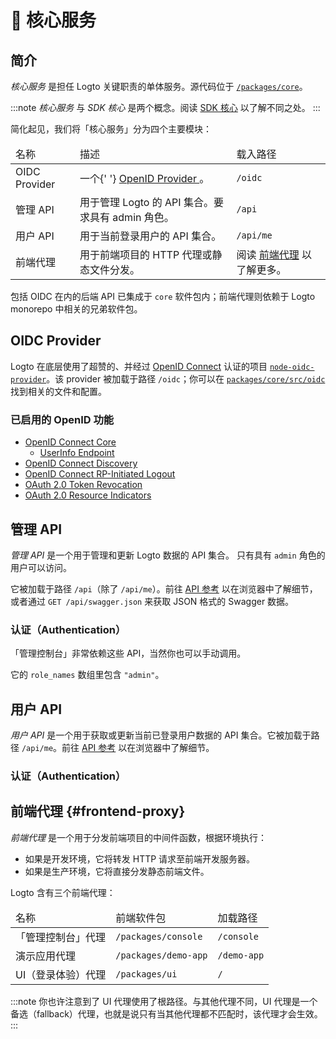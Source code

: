 
# 🧱 核心服务

## 简介

_核心服务_ 是担任 Logto 关键职责的单体服务。源代码位于 [`/packages/core`](https://github.com/logto-io/logto/tree/master/packages/core)。

:::note
_核心服务_ 与 _SDK 核心_ 是两个概念。阅读 [SDK 核心](#) 以了解不同之处。
:::

简化起见，我们将「核心服务」分为四个主要模块：

<table>
  <thead>
    <tr>
      <td>名称</td>
      <td>描述</td>
      <td>载入路径</td>
    </tr>
  </thead>
  <tbody>
    <tr>
      <td>OIDC Provider</td>
      <td>
        一个{' '}
        <a
          href="https://openid.net/specs/openid-connect-core-1_0.html"
          target="_blank"
          rel="noreferrer"
        >
          OpenID Provider
        </a>
        。
      </td>
      <td>
        <code>/oidc</code>
      </td>
    </tr>
    <tr>
      <td>管理 API</td>
      <td>用于管理 Logto 的 API 集合。要求具有 admin 角色。</td>
      <td>
        <code>/api</code>
      </td>
    </tr>
    <tr>
      <td>用户 API</td>
      <td>用于当前登录用户的 API 集合。</td>
      <td>
        <code>/api/me</code>
      </td>
    </tr>
    <tr>
      <td>前端代理</td>
      <td>用于前端项目的 HTTP 代理或静态文件分发。</td>
      <td>
        阅读 <a href="#frontend-proxy">前端代理</a> 以了解更多。
      </td>
    </tr>
  </tbody>
</table>

包括 OIDC 在内的后端 API 已集成于 `core` 软件包内；前端代理则依赖于 Logto monorepo 中相关的兄弟软件包。

## OIDC Provider

Logto 在底层使用了超赞的、并经过 [OpenID Connect](https://openid.net/connect/) 认证的项目 [`node-oidc-provider`](https://github.com/panva/node-oidc-provider)。该 provider 被加载于路径 `/oidc`；你可以在 [`packages/core/src/oidc`](https://github.com/logto-io/logto/tree/master/packages/core/src/oidc) 找到相关的文件和配置。

### 已启用的 OpenID 功能

- [OpenID Connect Core](https://openid.net/specs/openid-connect-core-1_0.html)
  - [UserInfo Endpoint](https://openid.net/specs/openid-connect-core-1_0.html#UserInfo)
- [OpenID Connect Discovery](https://openid.net/specs/openid-connect-discovery-1_0.html)
- [OpenID Connect RP-Initiated Logout](https://openid.net/specs/openid-connect-rpinitiated-1_0.html)
- [OAuth 2.0 Token Revocation](https://www.rfc-editor.org/rfc/rfc7009.html)
- [OAuth 2.0 Resource Indicators](https://www.rfc-editor.org/rfc/rfc8707.html)

## 管理 API

_管理 API_ 是一个用于管理和更新 Logto 数据的 API 集合。 只有具有 `admin` 角色的用户可以访问。

它被加载于路径 `/api`（除了 `/api/me`）。前往 [API 参考](/api) 以在浏览器中了解细节，或者通过 `GET /api/swagger.json` 来获取 JSON 格式的 Swagger 数据。

### 认证（Authentication）

「管理控制台」非常依赖这些 API，当然你也可以手动调用。

<BasicTokenRequirements>
  它的 <code>role_names</code> 数组里包含 <code>&quot;admin&quot;</code>。
</BasicTokenRequirements>

<BearerAuth />

## 用户 API

_用户 API_ 是一个用于获取或更新当前已登录用户数据的 API 集合。它被加载于路径 `/api/me`。前往 [API 参考](/api/#tag/Me) 以在浏览器中了解细节。

### 认证（Authentication）

<BasicTokenRequirements />

<BearerAuth />

## 前端代理 {#frontend-proxy}

_前端代理_ 是一个用于分发前端项目的中间件函数，根据环境执行：

- 如果是开发环境，它将转发 HTTP 请求至前端开发服务器。
- 如果是生产环境，它将直接分发静态前端文件。

Logto 含有三个前端代理：

<table>
  <thead>
    <tr>
      <td>名称</td>
      <td>前端软件包</td>
      <td>加载路径</td>
    </tr>
  </thead>
  <tbody>
    <tr>
      <td>「管理控制台」代理</td>
      <td>
        <code>/packages/console</code>
      </td>
      <td>
        <code>/console</code>
      </td>
    </tr>
    <tr>
      <td>演示应用代理</td>
      <td>
        <code>/packages/demo-app</code>
      </td>
      <td>
        <code>/demo-app</code>
      </td>
    </tr>
    <tr>
      <td>UI（登录体验）代理</td>
      <td>
        <code>/packages/ui</code>
      </td>
      <td>
        <code>/</code>
      </td>
    </tr>
  </tbody>
</table>

:::note
你也许注意到了 UI 代理使用了根路径。与其他代理不同，UI 代理是一个备选（fallback）代理，也就是说只有当其他代理都不匹配时，该代理才会生效。
:::
